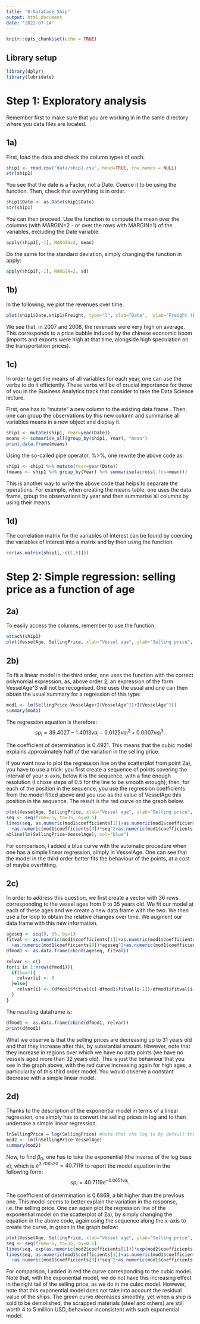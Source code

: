 ```yaml
---
title: "0-DataCase_Ship"
output: html_document
date: '2022-07-14'
---
```


```r
knitr::opts_chunk$set(echo = TRUE)
```
## Library setup
```r
library(dplyr)
library(lubridate)
```

# Step 1: Exploratory analysis 

Remember first to make sure that you are working in \texttt{R} in the same directory where you data files are located. 

## 1a) 

First, load the data and check the column types of each. 

```r
ship1 <- read.csv("data/ship1.csv", head=TRUE, row.names = NULL)
str(ship1)
```

You see that the date is a Factor, not a Date. Coerce it to be using the \texttt{as.Date()} function. Then, check that everything is in order. 

```r
ship1$Date <- as.Date(ship1$Date)
str(ship1)
```

You can then proceed. Use the \texttt{apply()} function to compute the mean over the columns (with MARGIN=2 - or over the rows with MARGIN=1) of the variables, excluding the Date variable: 

```r
apply(ship1[,-1], MARGIN=2, mean)
```

Do the same for the standard deviation, simply changing the function in apply:

```r
apply(ship1[,-1], MARGIN=2, sd)
```

## 1b) 

In the following, we plot the revenues over time. 

```r
plot(ship1$Date,ship1$Freight, type="l", xlab="Date",  ylab="Freight (BSI)")
```

We see that, in 2007 and 2008, the revenues were very high on average. This corresponds to a price bubble induced by the chinese economic boom (imports and exports were high at that time, alongside high speculation on the transportation prices). 

## 1c) 

In order to get the means of all variables for each year, one can use the \texttt{dplyr} verbs to do it efficiently. These verbs will be of crucial importance for those of you in the Business Analytics track that consider to take the Data Science lecture. 

First, one has to "mutate" a new column to the existing data frame \texttt{ship1}. Then, one can group the observations by this new column and summarise all variables means in a new object and display it. 

```r
ship1 <- mutate(ship1, Year=year(Date))
means <- summarise_all(group_by(ship1, Year), "mean")
print.data.frame(means)
```

Using the so-called pipe operator, %>%, one rewrite the above code as: 

```r
ship1 <- ship1 %>% mutate(Year=year(Date))
(means <- ship1 %>% group_by(Year) %>% summarise(across(.fns=mean)))
```

This is another way to write the above code that helps to separate the operations. For example, when creating the means table, one uses the \texttt{ship1} data frame, group the observations by year and then summarise all columns by using their means. 

## 1d) 

The correlation matrix for the variables of interest can be found by coercing the variables of interest into a matrix and by then using the \texttt{cor()} function. 

```r
cor(as.matrix(ship1[,-c(1,6)]))
```

# Step 2: Simple regression: selling price as a function of age

## 2a) 

To easily access the columns, remember to use the \texttt{attach()} function: 

```r
attach(ship1)
plot(VesselAge, SellingPrice, xlab="Vessel age", ylab="Selling price", pch=16, cex=0.7)
```

## 2b) 

To fit a linear model in the third order, one uses the \texttt{I()} function with the correct polynomial expression, as, above order 2, an expression of the form VesselAge^3 will not be recognised. One uses the usual \texttt{lm()} and one can then obtain the usual summary for a regression of this type: 

```r
mod1 <- lm(SellingPrice~VesselAge+I(VesselAge^2)+I(VesselAge^3))
summary(mod1)
```

The regression equation is therefore: $$sp_i = 39.4027 - 1.4013 va_i - 0.0125 va_i^2 + 0.0007 va_i^3.$$

The coefficient of determination is 0.4921. This means that the cubic model explains approximately half of the variation in the selling price. 

If you want now to plot the regression line on the scatterplot from point 2a), you have to use a trick: you first create a sequence of points covering the interval of your x-axis, below it is the \texttt{seq} sequence, with a fine enough resolution (I chose steps of 0.5 for the line to be smooth enough); then, for each of the position in the sequence, you use the regression coefficients from the model fitted above and you use as the value of VesselAge this position in the sequence. The result is the red curve on the graph below. 

```r
plot(VesselAge, SellingPrice, xlab="Vessel age", ylab="Selling price", pch=16, cex=0.7)
seq <- seq(from=-5, to=35, by=0.5)
lines(seq, as.numeric(mod1$coefficients[1])+as.numeric(mod1$coefficients[2])*seq
  +as.numeric(mod1$coefficients[3])*seq^2+as.numeric(mod1$coefficients[4])*seq^3, col="red")
abline(lm(SellingPrice~VesselAge), col="blue")
```

For comparison, I added a blue curve with the automatic procedure when one has a simple linear regression, simply in VesselAge. One can see that the model in the third order better fits the behaviour of the points, at a cost of maybe overfitting. 

## 2c) 

In order to address this question, we first create a vector with 36 rows corresponding to the vessel ages from 0 to 35 years old. We fit our model at each of these ages and we create a new data frame with the two. We then use a for loop to obtain the relative changes over time. We augment our data frame with this new information.  
```r
ageseq <- seq(0, 35, by=1)
fitval <- as.numeric(mod1$coefficients[1])+as.numeric(mod1$coefficients[2])*ageseq
  +as.numeric(mod1$coefficients[3])*ageseq^2+as.numeric(mod1$coefficients[4])*ageseq^3
dfmod1 <- as.data.frame(cbind(ageseq, fitval))

relvar <- c()
for(i in 1:nrow(dfmod1)){
  if(i==1){
    relvar[i] <- 0
  }else{
    relvar[i] <- (dfmod1$fitval[i]-dfmod1$fitval[i-1])/dfmod1$fitval[i-1]
  }
}
```

The resulting dataframe is: 

```r
dfmod1 <- as.data.frame(cbind(dfmod1, relvar))
print(dfmod1)
```

What we observe is that the selling prices are decreasing up to 31 years old and that they increase after this, by substantial amount. However, note that they increase in regions over which we have no data points (we have no vessels aged more than 32 years old). This is just the behaviour that you see in the graph above, with the red curve increasing again for high ages, a particularity of this third order model. You would observe a constant decrease with a simple linear model. 

## 2d) 

Thanks to the description of the exponential model in terms of a linear regression, one simply has to convert the selling prices in log and to then undertake a simple linear regression. 

```r
lnSellingPrice = log(SellingPrice) #note that the log is by default the natural log
mod2 <- lm(lnSellingPrice~VesselAge)
summary(mod2)
```

Now, to find $\beta_0$, one has to take the exponential (the inverse of the log base $e$), which is $e^{ 3.706520}=40.7119$ to report the model equation in the following form: $$sp_i = 40.7119e^{-0.0651 va_i}. $$

The coefficient of determination is 0.6869, a bit higher than the previous one. This model seems to better explain the variation in the response, i.e. the selling price. One can again plot the regression line of the exponential model on the scatterplot of 2a), by simply changing the equation in the above code, again using the sequence along the x-axis to create the curve, in green in the graph below: 

```r
plot(VesselAge, SellingPrice, xlab="Vessel age", ylab="Selling price", pch=16, cex=0.7)
seq <- seq(from=-5, to=35, by=0.5)
lines(seq, exp(as.numeric(mod2$coefficients[1]))*exp(mod2$coefficients[2]*seq), col="green")
lines(seq, as.numeric(mod1$coefficients[1])+as.numeric(mod1$coefficients[2])*seq
  +as.numeric(mod1$coefficients[3])*seq^2+as.numeric(mod1$coefficients[4])*seq^3, col="red")
```

For comparison, I added in red the curve corresponding to the cubic model. Note that, with the exponential model, we do not have this increasing effect in the right tail of the selling price, as we do in the cubic model. However, note that this exponential model does not take into account the residual value of the ships. The green curve decreases smoothly, yet when a ship is sold to be demolished, the scrapped materials (steel and others) are still worth 4 to 5 million USD, behaviour inconsistent with such exponential model. 
